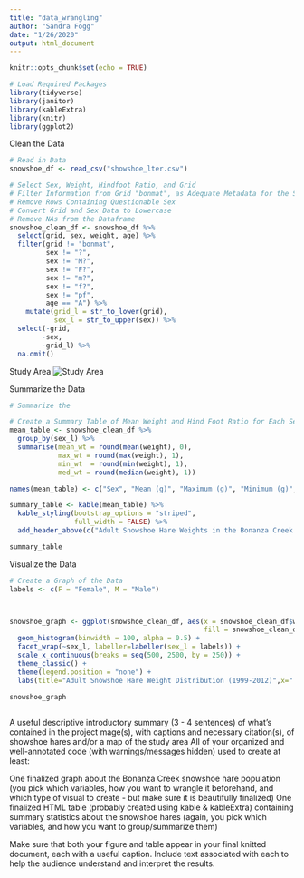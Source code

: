 ```yaml
---
title: "data_wrangling"
author: "Sandra Fogg"
date: "1/26/2020"
output: html_document
---
```


```r
knitr::opts_chunk$set(echo = TRUE)
```

```r
# Load Required Packages
library(tidyverse)
library(janitor)
library(kableExtra)
library(knitr)
library(ggplot2)

```

Clean the Data
```r
# Read in Data
snowshoe_df <- read_csv("showshoe_lter.csv")

# Select Sex, Weight, Hindfoot Ratio, and Grid 
# Filter Information from Grid "bonmat", as Adequate Metadata for the Site is Unavailable
# Remove Rows Containing Questionable Sex
# Convert Grid and Sex Data to Lowercase
# Remove NAs from the Dataframe
snowshoe_clean_df <- snowshoe_df %>% 
  select(grid, sex, weight, age) %>% 
  filter(grid != "bonmat",
         sex != "?",
         sex != "M?",
         sex != "F?",
         sex != "m?",
         sex != "f?",
         sex != "pf",
         age == "A") %>%
    mutate(grid_l = str_to_lower(grid),
           sex_l = str_to_upper(sex)) %>% 
  select(-grid,
        -sex,
        -grid_l) %>% 
  na.omit()

```

Study Area
![Study Area](GitHub/snowshoes_hares/map1.png)



Summarize the Data
```r
# Summarize the 

# Create a Summary Table of Mean Weight and Hind Foot Ratio for Each Sex
mean_table <- snowshoe_clean_df %>% 
  group_by(sex_l) %>% 
  summarise(mean_wt = round(mean(weight), 0),
            max_wt = round(max(weight), 1),
            min_wt  = round(min(weight), 1),
            med_wt = round(median(weight), 1))

names(mean_table) <- c("Sex", "Mean (g)", "Maximum (g)", "Minimum (g)", "Median (g)") 

summary_table <- kable(mean_table) %>% 
  kable_styling(bootstrap_options = "striped", 
                full_width = FALSE) %>% 
  add_header_above(c("Adult Snowshoe Hare Weights in the Bonanza Creek Experimental Forest" = 5))

summary_table
```

Visualize the Data
```r
# Create a Graph of the Data
labels <- c(F = "Female", M = "Male")



snowshoe_graph <- ggplot(snowshoe_clean_df, aes(x = snowshoe_clean_df$weight, color = snowshoe_clean_df$sex_l, 
                                                fill = snowshoe_clean_df$sex_l)) +
  geom_histogram(binwidth = 100, alpha = 0.5) + 
  facet_wrap(~sex_l, labeller=labeller(sex_l = labels)) +
  scale_x_continuous(breaks = seq(500, 2500, by = 250)) +
  theme_classic() +
  theme(legend.position = "none") +
  labs(title="Adult Snowshoe Hare Weight Distribution (1999-2012)",x=" Weight (g)", y = "Number of Individuals", legend.title= "Sex")

snowshoe_graph
                         
```
A useful descriptive introductory summary (3 - 4 sentences) of what’s contained in the project
mage(s), with captions and necessary citation(s), of showshoe hares and/or a map of the study area
All of your organized and well-annotated code (with warnings/messages hidden) used to create at least:

One finalized graph about the Bonanza Creek snowshoe hare population (you pick which variables, how you want to wrangle it beforehand, and which type of visual to create - but make sure it is beautifully finalized)
One finalized HTML table (probably created using kable & kableExtra) containing summary statistics about the snowshoe hares (again, you pick which variables, and how you want to group/summarize them)

Make sure that both your figure and table appear in your final knitted document, each with a useful caption. Include text associated with each to help the audience understand and interpret the results. 

